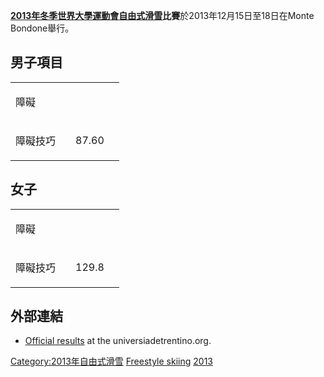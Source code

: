 '''[[2013年冬季世界大學運動會|2013年冬季世界大學運動會]][[自由式滑雪|自由式滑雪]]比賽'''於2013年12月15日至18日在Monte Bondone舉行。

== 男子項目 ==
{| {{MedalistTable|type=項目|columns=2}}
|-
| 障礙
|colspan=2|{{flagIOC2medalist|[[Mateusz_Habrat|Mateusz Habrat]]|POL|2013年冬季世界大學運動會}}
|colspan=2|{{flagIOC2medalist|[[Igor_Omelin|Igor Omelin]]|RUS|2013年冬季世界大學運動會}}
|colspan=2|{{flagIOC2medalist|[[Jiri_Cech|Jiri Cech]]|CZE|2013年冬季世界大學運動會}}
|-
| 障礙技巧
|{{flagIOC2medalist|[[Kalle_Leinonen|Kalle Leinonen]]|FIN|2013年冬季世界大學運動會}} ||87.60 
|{{flagIOC2medalist|[[Szczepan_Karpiel|Szczepan Karpiel]]|POL|2013年冬季世界大學運動會}} ||87.00 
|{{flagIOC2medalist|[[Janne_van_Enckevort|Janne van Enckevort]]|NED|2013年冬季世界大學運動會}} ||84.20
|}

== 女子 ==
{| {{MedalistTable|type=項目|columns=2}}
|-
| 障礙
|colspan=2|{{flagIOC2medalist|[[Daria_Nikolaeva|Daria Nikolaeva]]|RUS|2013年冬季世界大學運動會}}
|colspan=2|{{flagIOC2medalist|[[Violetta_Kovalskaya|Violetta Kovalskaya]]|RUS|2013年冬季世界大學運動會}}
|colspan=2|{{flagIOC2medalist|[[Viktoria_Strunk|Viktoria Strunk]]|RUS|2013年冬季世界大學運動會}}
|-
| 障礙技巧
|{{flagIOC2medalist|[[Alexis_Keeney|Alexis Keeney]]|USA|2013年冬季世界大學運動會}} || 129.8
|{{flagIOC2medalist|[[Fabienne_Werder|Fabienne Werder]]|SUI|2013年冬季世界大學運動會}} || 119.4
|{{flagIOC2medalist|[[Katie_Souza|Katie Souza]]|USA|2013年冬季世界大學運動會}} || 114.0
|}


==外部連結==
*[http://winteruniversiade2013.sportresult.com//HIDE/en/-60/Pdf/GetResultbookPdf?filename=Resultbook%2FFreestyle%20Skiing.pdf Official results]{{Wayback|url=http://winteruniversiade2013.sportresult.com//HIDE/en/-60/Pdf/GetResultbookPdf?filename=Resultbook%2FFreestyle%20Skiing.pdf |date=20170115195448 }} at the universiadetrentino.org.


{{2013年冬季世界大學運動會比賽項目}}

{{DEFAULTSORT:Cross-country skiing At The 2013 Winter Universiade}}
[[Category:2013年自由式滑雪|Category:2013年自由式滑雪]]
[[Category:2013年冬季世界大學運動會|Freestyle skiing]]
[[Category:冬季世界大學運動會自由式滑雪比賽|2013]]